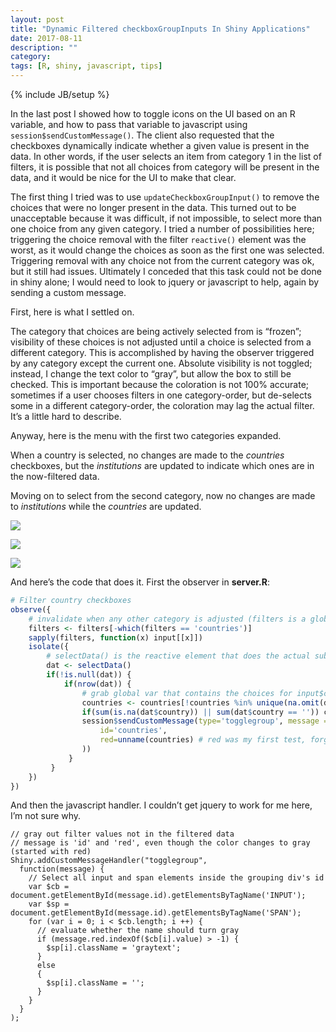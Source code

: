 ```yaml
---
layout: post
title: "Dynamic Filtered checkboxGroupInputs In Shiny Applications"
date: 2017-08-11
description: ""
category: 
tags: [R, shiny, javascript, tips]
---
```

{% include JB/setup %}


In the last post I showed how to toggle icons on the UI based on an R variable, and how to pass that variable to javascript using `session$sendCustomMessage()`. The client also requested that the checkboxes dynamically indicate whether a given value is present in the data. In other words, if the user selects an item from category 1 in the list of filters, it is possible that not all choices from category will be present in the data, and it would be nice for the UI to make that clear. 
  
The first thing I tried was to use `updateCheckboxGroupInput()` to remove the choices that were no longer present in the data. This turned out to be unacceptable because it was difficult, if not impossible, to select more than one choice from any given category. I tried a number of possibilities here; triggering the choice removal with the filter `reactive()` element was the worst, as it would change the choices as soon as the first one was selected. Triggering removal with any choice not from the current category was ok, but it still had issues. Ultimately I conceded that this task could not be done in shiny alone; I would need to look to jquery or javascript to help, again by sending a custom message.  

First, here is what I settled on.  

The category that choices are being actively selected from is "frozen"; visibility of these choices is not adjusted until a choice is selected from a different category. This is accomplished by having the observer triggered by any category except the current one. Absolute visibility is not toggled; instead, I change the text color to "gray", but allow the box to still be checked. This is important because the coloration is not 100% accurate; sometimes if a user chooses filters in one category-order, but de-selects some in a different category-order, the coloration may lag the actual filter. It's a little hard to describe.  

<div class="col-sm-4">
<p>Anyway, here is the menu with the first two categories expanded.  </p>
</div>

<div class="col-sm-4">
<p>When a country is selected, no changes are made to the *countries* checkboxes, but the *institutions* are updated to indicate which ones are in the now-filtered data.</p>
</div>

<div class="col-sm-4">
<p>Moving on to select from the second category, now no changes are made to *institutions* while the *countries* are updated.</p>
</div>

<div style="clear:both;">
<div class="col-sm-4">
<img src="/assets/blog/dynamicListsShiny/img/menu1.png">
</div>

<div class="col-sm-4">
<img src="/assets/blog/dynamicListsShiny/img/menu2.png">
</div>

<div class="col-sm-4">
<img src="/assets/blog/dynamicListsShiny/img/menu3.png">
</div>
</div>


And here's the code that does it. First the observer in **server.R**:   
```r
# Filter country checkboxes
observe({
    # invalidate when any other category is adjusted (filters is a global vector of inputIds)
    filters <- filters[-which(filters == 'countries')]
    sapply(filters, function(x) input[[x]])
    isolate({
        # selectData() is the reactive element that does the actual subsetting in the data.frame
        dat <- selectData()
        if(!is.null(dat)) {
            if(nrow(dat)) {
                # grab global var that contains the choices for input$countries
                countries <- countries[!countries %in% unique(na.omit(dat$country))]
                if(sum(is.na(dat$country)) || sum(dat$country == '')) countries <- countries[-which(countries == 'missing')]
                session$sendCustomMessage(type='togglegroup', message = list(
                    id='countries',
                    red=unname(countries) # red was my first test, forgot to update the component name
                ))                        
             }
         }
    })
})
```

And then the javascript handler. I couldn't get jquery to work for me here, I'm not sure why.
```
// gray out filter values not in the filtered data
// message is 'id' and 'red', even though the color changes to gray (started with red)
Shiny.addCustomMessageHandler("togglegroup",
  function(message) { 
    // Select all input and span elements inside the grouping div's id
    var $cb = document.getElementById(message.id).getElementsByTagName('INPUT');
    var $sp = document.getElementById(message.id).getElementsByTagName('SPAN');
    for (var i = 0; i < $cb.length; i ++) {
      // evaluate whether the name should turn gray
      if (message.red.indexOf($cb[i].value) > -1) {
        $sp[i].className = 'graytext';
      }
      else
      {
        $sp[i].className = '';
      }
    }
  }
);

```


















